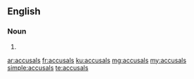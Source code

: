 ==English==

===Noun===
{{head|en|plural}}

# {{plural of|accusal|lang=en}}

[[ar:accusals]]
[[fr:accusals]]
[[ku:accusals]]
[[mg:accusals]]
[[my:accusals]]
[[simple:accusals]]
[[te:accusals]]